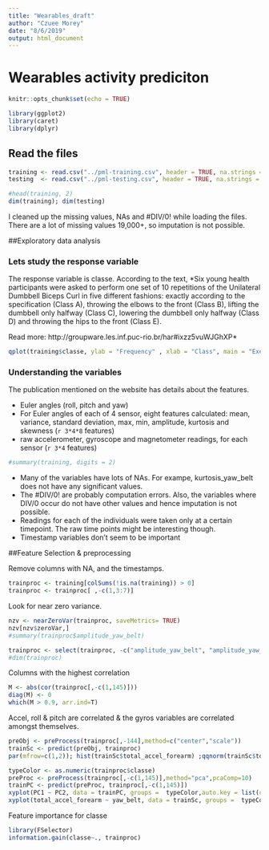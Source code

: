 ```yaml
---
title: "Wearables_draft"
author: "Czuee Morey"
date: "8/6/2019"
output: html_document
---
```


# Wearables activity prediciton
```r
knitr::opts_chunk$set(echo = TRUE)
```

```r
library(ggplot2)
library(caret)
library(dplyr)
```

## Read the files

```r
training <- read.csv("../pml-training.csv", header = TRUE, na.strings = c("NA", "", "#DIV/0!"))
testing  <- read.csv("../pml-testing.csv", header = TRUE, na.strings = c("NA", "", "#DIV/0!"))

#head(training, 2)
dim(training); dim(testing)
```
I cleaned up the missing values, NAs and #DIV/0! while loading the files. There are a lot of missing values 19,000+, so imputation is not possible. 

##Exploratory data analysis

### Lets study the response variable
The response variable is classe. According to the text,
*Six young health participants were asked to perform one set of 10 repetitions of the Unilateral Dumbbell Biceps Curl in five different fashions: exactly according to the specification (Class A), throwing the elbows to the front (Class B), lifting the dumbbell only halfway (Class C), lowering the dumbbell only halfway (Class D) and throwing the hips to the front (Class E).

Read more: http://groupware.les.inf.puc-rio.br/har#ixzz5vuWJGhXP*

```r
qplot(training$classe, ylab = "Frequency" , xlab = "Class", main = "Exercise accuracy")
```


### Understanding the variables 

The publication mentioned on the website has details about the features.

- Euler angles (roll, pitch and yaw)
- For Euler angles of each of 4 sensor, eight features calculated: mean, variance, standard deviation, max, min, amplitude, kurtosis and skewness (`r 3*4*8` features)
-  raw accelerometer, gyroscope and magnetometer readings, for each sensor (`r 3*4` features)


```r
#summary(training, digits = 2)
```

- Many of the variables have lots of NAs. For exampe, kurtosis_yaw_belt does not have any significant values. 
- The #DIV/0! are probably computation errors. Also, the variables where DIV/0 occur do not have other values and hence imputation is not possible.
- Readings for each of the individuals were taken only at a certain timepoint. The raw time points might be interesting though.
- Timestamp variables don't seem to be important

##Feature Selection & preprocessing

Remove columns with NA, and the timestamps.

```r
trainproc <- training[colSums(!is.na(training)) > 0]
trainproc <- trainproc[ ,-c(1,3:7)]
```

 Look for near zero variance.
```r
nzv <- nearZeroVar(trainproc, saveMetrics= TRUE)
nzv[nzv$zeroVar,]
#summary(trainproc$amplitude_yaw_belt)

trainproc <- select(trainproc, -c("amplitude_yaw_belt", "amplitude_yaw_dumbbell", "amplitude_yaw_forearm"))
#dim(trainproc)
```

Columns with the highest correlation
```r
M <- abs(cor(trainproc[,-c(1,145)]))
diag(M) <- 0
which(M > 0.9, arr.ind=T)
```
Accel, roll & pitch are correlated & the gyros variables are correlated amongst themselves.

```r

preObj <- preProcess(trainproc[,-144],method=c("center","scale"))
trainSc <- predict(preObj, trainproc)
par(mfrow=c(1,2)); hist(trainSc$total_accel_forearm) ;qqnorm(trainSc$total_accel_forearm)
```


```r
typeColor <- as.numeric(trainproc$classe)
preProc <- preProcess(trainproc[,-c(1,145)],method="pca",pcaComp=10)
trainPC <- predict(preProc, trainproc[,-c(1,145)])
xyplot(PC1 ~ PC2, data = trainPC, groups =  typeColor,auto.key = list(columns = 5))
xyplot(total_accel_forearm ~ yaw_belt, data = trainSc, groups =  typeColor,auto.key = list(columns = 5))

```

Feature importance for classe
```r
library(FSelector)
information.gain(classe~., trainproc)
```

